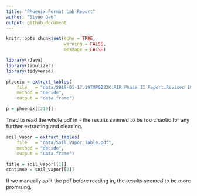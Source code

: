 ```yaml
---
title: "Phoenix Format Lab Report"
author: "Siyue Gao"
output: github_document
---
```


```r
knitr::opts_chunk$set(echo = TRUE,
                      warning = FALSE,
                      message = FALSE)
```


```r
library(rJava)
library(tabulizer)
library(tidyverse)
```


```r
phoenix = extract_tables(
    file   = "data/2019-01-17.19TMP0033K.RIR Phase II Report.Revised 19TMP0033K.RIR Phase II Report - EBC V2.pdf.1.pdf", 
    method = "decide", 
    output = "data.frame")

p = phoenix[[210]]
```

Tried to read the whole pdf in - the results seemed to be too chaotic for any further extracting and cleaning.


```r
soil_vapor = extract_tables(
    file   = "data/Soil_Vapor_Table.pdf", 
    method = "decide", 
    output = "data.frame")

title = soil_vapor[[1]]
continue = soil_vapor[[2]]
```

If we manually split the pdf before reading in, the results seemed to be more promising.

